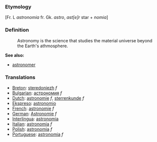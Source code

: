 ===Etymology===

[Fr. L ''astronomia'' fr. Gk. ''astro'', ''ast[e]r'' star + ''nomia'']

===Definition===
:Astronomy is the science that studies the material universe beyond the Earth's athmosphere.

'''See also:'''
*[[astronomer]]

=== Translations ===
*[[Breton]]: [[steredoniezh]] ''f''
*[[Bulgarian]]: [[астрономия]] ''f''
*[[Dutch]]: [[astronomie]] ''f'', [[sterrenkunde]] ''f''
*[[Ekspreso]]: [[astronomio]]
*[[French]]: [[astronomie]] ''f''
*[[German]]: [[Astronomie]] ''f''
*[[Interlingua]]: [[astronomia]]
*[[Italian]]: [[astronomia]] ''f''
*[[Polish]]: [[astronomia]] ''f''
*[[Portuguese]]: [[astronomia]] ''f''